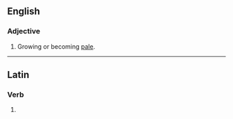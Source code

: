 ==English==
{{rfe}}

===Adjective===
{{en-adj}}

# Growing or becoming [[pale]].

----

==Latin==

===Verb===
{{la-verb-form|pallēscent}}

# {{inflection of|pallēscō||3|p|futr|actv|indc|lang=la}}